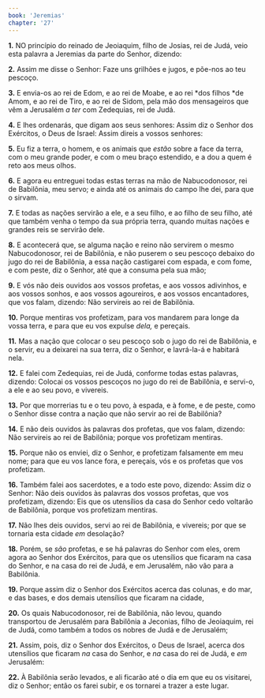 ```yaml
---
book: 'Jeremias'
chapter: '27'
---
```


**1.** NO princípio do reinado de Jeoiaquim, filho de Josias, rei de Judá, veio esta palavra a Jeremias da parte do Senhor, dizendo:

**2.** Assim me disse o Senhor: Faze uns grilhões e jugos, e põe-nos ao teu pescoço.

**3.** E envia-os ao rei de Edom, e ao rei de Moabe, e ao rei *dos filhos *de Amom, e ao rei de Tiro, e ao rei de Sidom, pela mão dos mensageiros que vêm a Jerusalém *a ter* com Zedequias, rei de Judá.

**4.** E lhes ordenarás, que digam aos seus senhores: Assim diz o Senhor dos Exércitos, o Deus de Israel: Assim direis a vossos senhores:

**5.** Eu fiz a terra, o homem, e os animais que *estão* sobre a face da terra, com o meu grande poder, e com o meu braço estendido, e a dou a quem é reto aos meus olhos.

**6.** E agora eu entreguei todas estas terras na mão de Nabucodonosor, rei de Babilônia, meu servo; e ainda até os animais do campo lhe dei, para que o sirvam.

**7.** E todas as nações servirão a ele, e a seu filho, e ao filho de seu filho, até que também venha o tempo da sua própria terra, quando muitas nações e grandes reis se servirão dele.

**8.** E acontecerá que, se alguma nação e reino não servirem o mesmo Nabucodonosor, rei de Babilônia, e não puserem o seu pescoço debaixo do jugo do rei de Babilônia, a essa nação castigarei com espada, e com fome, e com peste, diz o Senhor, até que a consuma pela sua mão;

**9.** E vós não deis ouvidos aos vossos profetas, e aos vossos adivinhos, e aos vossos sonhos, e aos vossos agoureiros, e aos vossos encantadores, que vos falam, dizendo: Não servireis ao rei de Babilônia.

**10.** Porque mentiras vos profetizam, para vos mandarem para longe da vossa terra, e para que eu vos expulse *dela,* e pereçais.

**11.** Mas a nação que colocar o seu pescoço sob o jugo do rei de Babilônia, e o servir, eu a deixarei na sua terra, diz o Senhor, e lavrá-la-á e habitará nela.

**12.** E falei com Zedequias, rei de Judá, conforme todas estas palavras, dizendo: Colocai os vossos pescoços no jugo do rei de Babilônia, e servi-o, a ele e ao seu povo, e vivereis.

**13.** Por que morrerias tu e o teu povo, à espada, e à fome, e de peste, como o Senhor disse contra a nação que não servir ao rei de Babilônia?

**14.** E não deis ouvidos às palavras dos profetas, que vos falam, dizendo: Não servireis ao rei de Babilônia; porque vos profetizam mentiras.

**15.** Porque não os enviei, diz o Senhor, e profetizam falsamente em meu nome; para que eu vos lance fora, e pereçais, vós e os profetas que vos profetizam.

**16.** Também falei aos sacerdotes, e a todo este povo, dizendo: Assim diz o Senhor: Não deis ouvidos às palavras dos vossos profetas, que vos profetizam, dizendo: Eis que os utensílios da casa do Senhor cedo voltarão de Babilônia, porque vos profetizam mentiras.

**17.** Não lhes deis ouvidos, servi ao rei de Babilônia, e vivereis; por que se tornaria esta cidade *em* desolação?

**18.** Porém, se *são* profetas, e se há palavras do Senhor com eles, orem agora ao Senhor dos Exércitos, para que os utensílios que ficaram na casa do Senhor, e na casa do rei de Judá, e em Jerusalém, não vão para a Babilônia.

**19.** Porque assim diz o Senhor dos Exércitos acerca das colunas, e do mar, e das bases, e dos demais utensílios que ficaram na cidade,

**20.** Os quais Nabucodonosor, rei de Babilônia, não levou, quando transportou de Jerusalém para Babilônia a Jeconias, filho de Jeoiaquim, rei de Judá, como também a todos os nobres de Judá e de Jerusalém;

**21.** Assim, pois, diz o Senhor dos Exércitos, o Deus de Israel, acerca dos utensílios que ficaram *na* casa do Senhor, e *na* casa do rei de Judá, e *em* Jerusalém:

**22.** À Babilônia serão levados, e ali ficarão até o dia em que eu os visitarei, diz o Senhor; então os farei subir, e os tornarei a trazer a este lugar.